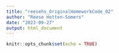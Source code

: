 ```yaml
---
title: "reesehs_OriginalHomeworkCode_02"
author: "Reese Hotten-Somers"
date: "2023-09-27"
output: html_document
---
```


```r
knitr::opts_chunk$set(echo = TRUE)
```

